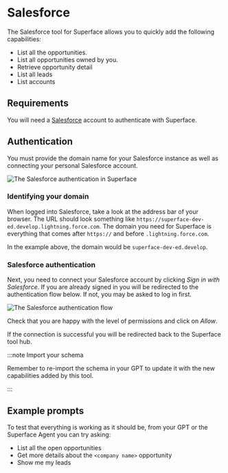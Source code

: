# Salesforce

The Salesforce tool for Superface allows you to quickly add the following capabilities:

- List all the opportunities.
- List all opportunities owned by you.
- Retrieve opportunity detail
- List all leads
- List accounts

## Requirements

You will need a [Salesforce](https://www.salesforce.com/) account to authenticate with Superface.

## Authentication

You must provide the domain name for your Salesforce instance as well as connecting your personal Salesforce account.

![The Salesforce authentication in Superface](/img/tools/tools-salesforce-auth.png)

### Identifying your domain

When logged into Salesforce, take a look at the address bar of your browser. The URL should look something like `https://superface-dev-ed.develop.lightning.force.com`. The domain you need for Superface is everything that comes after `https://` and before `.lightning.force.com`.

In the example above, the domain would be `superface-dev-ed.develop`.

### Salesforce authentication

Next, you need to connect your Salesforce account by clicking _Sign in with Salesforce_. If you are already signed in you will be redirected to the authentication flow below. If not, you may be asked to log in first.

![The Salesforce authentication flow](/img/tools/tools-salesforce-authallow.png)

Check that you are happy with the level of permissions and click on _Allow_.

If the connection is successful you will be redirected back to the Superface tool hub.

:::note Import your schema

Remember to re-import the schema in your GPT to update it with the new capabilities added by this tool.

:::

## Example prompts

To test that everything is working as it should be, from your GPT or the Superface Agent you can try asking:

- List all the open opportunities
- Get more details about the `<company name>` opportunity
- Show me my leads
